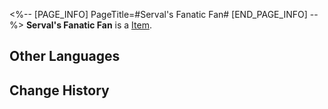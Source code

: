 <%-- [PAGE_INFO]
PageTitle=#Serval's Fanatic Fan#
[END_PAGE_INFO] --%>
{{Item Infobox
|id          = 250115
|image       = Item Serval's Fanatic Fan.png
|type        = 
|invCategory = 
|rarity      = 3
|effect      = 
|description = 
}}
'''Serval's Fanatic Fan''' is a [[Item]].

==Other Languages==
{{Other Languages
|en   = Serval's Fanatic Fan
|zhs  = 希露瓦的狂热粉丝
|zht  = 希露瓦的狂熱粉絲
|ja   = セーバルの狂熱ファン
|ko   = 서벌에 열광하는 팬
|es   = Fan acérrima de Serval
|fr   = Admiratrice fanatique de Serval
|ru   = Ярая поклонница Сервал
|th   = แฟนคลับตัวจี๊ดของ Serval
|vi   = Fan Cuồng Của Serval
|de   = Servals fanatischer Fan
|id   = Penggemar Fanatik Serval
|pt   = Fã Fanática da Serval
}}

==Change History==
{{Change History|2.0}}